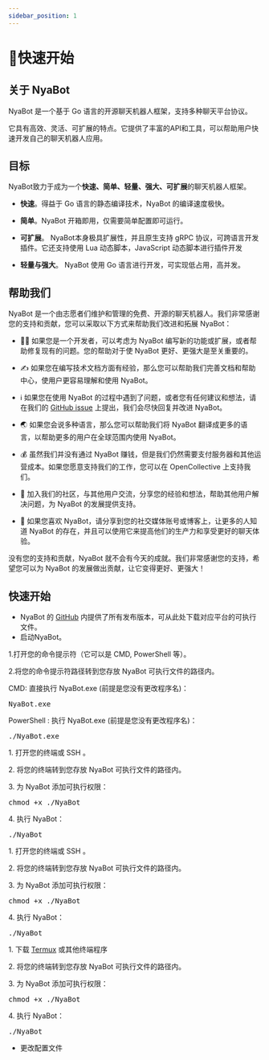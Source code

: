 ```yaml
---
sidebar_position: 1
---
```



# 🚀快速开始

## 关于 NyaBot

NyaBot 是一个基于 Go 语言的开源聊天机器人框架，支持多种聊天平台协议。

它具有高效、灵活、可扩展的特点。它提供了丰富的API和工具，可以帮助用户快速开发自己的聊天机器人应用。

## 目标

NyaBot致力于成为一个**快速、简单、轻量、强大、可扩展**的聊天机器人框架。

- **快速**。得益于 Go 语言的静态编译技术，NyaBot 的编译速度极快。

- **简单**。NyaBot 开箱即用，仅需要简单配置即可运行。

- **可扩展**。 NyaBot本身极具扩展性，并且原生支持 gRPC 协议，可跨语言开发插件。它还支持使用 Lua 动态脚本，JavaScript 动态脚本进行插件开发

- **轻量与强大**。 NyaBot 使用 Go 语言进行开发，可实现低占用，高并发。

## 帮助我们

NyaBot 是一个由志愿者们维护和管理的免费、开源的聊天机器人。我们非常感谢您的支持和贡献，您可以采取以下方式来帮助我们改进和拓展 NyaBot：

- 🧑‍💻 如果您是一个开发者，可以考虑为 NyaBot 编写新的功能或扩展，或者帮助修复现有的问题。您的帮助对于使 NyaBot 更好、更强大是至关重要的。

- ✍️ 如果您在编写技术文档方面有经验，那么您可以帮助我们完善文档和帮助中心，使用户更容易理解和使用 NyaBot。

- ℹ️ 如果您在使用 NyaBot 的过程中遇到了问题，或者您有任何建议和想法，请在我们的 [GitHub issue](https://github.com/Elyart-Network/NyaBot/issues) 上提出，我们会尽快回复并改进 NyaBot。

- 🌏 如果您会说多种语言，那么您可以帮助我们将 NyaBot 翻译成更多的语言，以帮助更多的用户在全球范围内使用 NyaBot。

- 💰 虽然我们并没有通过 NyaBot 赚钱，但是我们仍然需要支付服务器和其他运营成本。如果您愿意支持我们的工作，您可以在 OpenCollective 上支持我们。

- 🤝 加入我们的社区，与其他用户交流，分享您的经验和想法，帮助其他用户解决问题，为 NyaBot 的发展提供支持。

- 🚀 如果您喜欢 NyaBot，请分享到您的社交媒体账号或博客上，让更多的人知道 NyaBot 的存在，并且可以使用它来提高他们的生产力和享受更好的聊天体验。

没有您的支持和贡献，NyaBot 就不会有今天的成就。我们非常感谢您的支持，希望您可以为 NyaBot 的发展做出贡献，让它变得更好、更强大！


## 快速开始

 - NyaBot 的 [GitHub](https://github.com/Elyart-Network/NyaBot/releases) 内提供了所有发布版本，可从此处下载对应平台的可执行文件。
 - 启动NyaBot。

<Tabs>
    <TabItem value = "Windows" label = "Windows" default>
        <p>1.打开您的命令提示符（它可以是 CMD, PowerShell 等）。</p>
        <p>2.将您的命令提示符路径转到您存放 NyaBot 可执行文件的路径内。</p>
        <p>CMD: 直接执行 NyaBot.exe (前提是您没有更改程序名)：</p>
        <pre>NyaBot.exe</pre>
        <p>PowerShell : 执行 NyaBot.exe (前提是您没有更改程序名)：</p>
        <pre>./NyaBot.exe</pre>
    </TabItem>
    <TabItem value= "Linux" label= "Linux">
        <p>1. 打开您的终端或 SSH 。</p>
        <p>2. 将您的终端转到您存放 NyaBot 可执行文件的路径内。</p>
        <p>3. 为 NyaBot 添加可执行权限：</p>
        <pre>chmod +x ./NyaBot</pre>
        <p>4. 执行 NyaBot：</p>
        <pre>./NyaBot</pre>
    </TabItem>
    <TabItem value= "MacOS" label= "MacOS">
        <p>1. 打开您的终端或 SSH 。</p>
        <p>2. 将您的终端转到您存放 NyaBot 可执行文件的路径内。</p>
        <p>3. 为 NyaBot 添加可执行权限：</p>
        <pre>chmod +x ./NyaBot</pre>
        <p>4. 执行 NyaBot：</p>
        <pre>./NyaBot</pre>
    </TabItem>
    <TabItem value= "Android" label= "Android">
        <p>1. 下载 <a href= "https://github.com/termux/termux-app/releases/">Termux</a> 或其他终端程序</p>
        <p>2. 将您的终端转到您存放 NyaBot 可执行文件的路径内。</p>
        <p>3. 为 NyaBot 添加可执行权限：</p>
        <pre>chmod +x ./NyaBot</pre>
        <p>4. 执行 NyaBot：</p>
        <pre>./NyaBot</pre>
    </TabItem>
</Tabs>

- 更改配置文件



